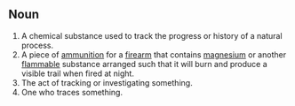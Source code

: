 ==Noun==
#A chemical substance used to track the progress or history of a natural process.
#A piece of [[ammunition]] for a [[firearm]] that contains [[magnesium]] or another [[flammable]] substance arranged such that it will burn and produce a visible trail when fired at night.
#The act of tracking or investigating something.
#One who traces something.